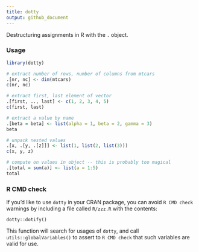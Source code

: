 ```yaml
---
title: dotty
output: github_document
---
```


Destructuring assignments in R with the `.` object.


### Usage

```r
library(dotty)

# extract number of rows, number of columns from mtcars
.[nr, nc] <- dim(mtcars)
c(nr, nc)

# extract first, last element of vector
.[first, .., last] <- c(1, 2, 3, 4, 5)
c(first, last)

# extract a value by name
.[beta = beta] <- list(alpha = 1, beta = 2, gamma = 3)
beta

# unpack nested values
.[x, .[y, .[z]]] <- list(1, list(2, list(3)))
c(x, y, z)

# compute on values in object -- this is probably too magical
.[total = sum(a)] <- list(a = 1:5)
total
```


### R CMD check

If you'd like to use `dotty` in your CRAN package, you can avoid
`R CMD check` warnings by including a file called `R/zzz.R` with the contents:

```
dotty::dotify()
```

This function will search for usages of `dotty`, and call
`utils::globalVariables()` to assert to `R CMD check` that such variables
are valid for use.
